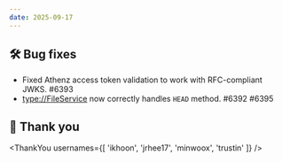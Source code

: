 ```yaml
---
date: 2025-09-17
---
```


## 🛠️ Bug fixes

- Fixed Athenz access token validation to work with RFC-compliant JWKS. #6393
- <type://FileService> now correctly handles `HEAD` method. #6392 #6395

## 🙇 Thank you

<ThankYou usernames={[
  'ikhoon',
  'jrhee17',
  'minwoox',
  'trustin'
]} />

